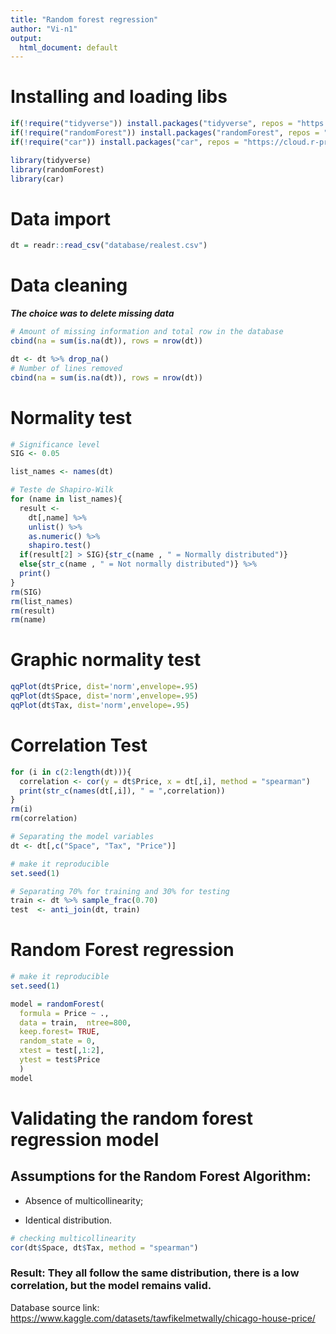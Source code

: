 ```yaml
---
title: "Random forest regression"
author: "Vi-n1"
output:
  html_document: default
---
```


# Installing and loading libs

```r
if(!require("tidyverse")) install.packages("tidyverse", repos = "https://cloud.r-project.org")
if(!require("randomForest")) install.packages("randomForest", repos = "https://cloud.r-project.org")
if(!require("car")) install.packages("car", repos = "https://cloud.r-project.org")
```

```r
library(tidyverse)
library(randomForest)
library(car)
```

# Data import

```r
dt = readr::read_csv("database/realest.csv")
```

# Data cleaning

***The choice was to delete missing data***

```r
# Amount of missing information and total row in the database
cbind(na = sum(is.na(dt)), rows = nrow(dt))
```

```r
dt <- dt %>% drop_na()
# Number of lines removed
cbind(na = sum(is.na(dt)), rows = nrow(dt))
```

# Normality test

```r
# Significance level
SIG <- 0.05

list_names <- names(dt)

# Teste de Shapiro-Wilk 
for (name in list_names){
  result <- 
    dt[,name] %>%
    unlist() %>%
    as.numeric() %>%
    shapiro.test()
  if(result[2] > SIG){str_c(name , " = Normally distributed")}
  else{str_c(name , " = Not normally distributed")} %>%
  print()
}
rm(SIG)
rm(list_names)
rm(result)
rm(name)
```

# Graphic normality test

```r
qqPlot(dt$Price, dist='norm',envelope=.95)
qqPlot(dt$Space, dist='norm',envelope=.95)
qqPlot(dt$Tax, dist='norm',envelope=.95)
```

# Correlation Test

```r
for (i in c(2:length(dt))){
  correlation <- cor(y = dt$Price, x = dt[,i], method = "spearman")
  print(str_c(names(dt[,i]), " = ",correlation))
}
rm(i)
rm(correlation)
```

```r
# Separating the model variables
dt <- dt[,c("Space", "Tax", "Price")]

# make it reproducible
set.seed(1)

# Separating 70% for training and 30% for testing
train <- dt %>% sample_frac(0.70)
test  <- anti_join(dt, train)
```

# Random Forest regression

```r
# make it reproducible
set.seed(1)

model = randomForest(
  formula = Price ~ .,
  data = train,  ntree=800,
  keep.forest= TRUE, 
  random_state = 0,
  xtest = test[,1:2],
  ytest = test$Price
  )
model
```

# Validating the random forest regression model

## Assumptions for the Random Forest Algorithm:

-   Absence of multicollinearity;

-   Identical distribution.

```r
# checking multicollinearity
cor(dt$Space, dt$Tax, method = "spearman")
```

### Result: They all follow the same distribution, there is a low correlation, but the model remains valid.

Database source link: <https://www.kaggle.com/datasets/tawfikelmetwally/chicago-house-price/>

